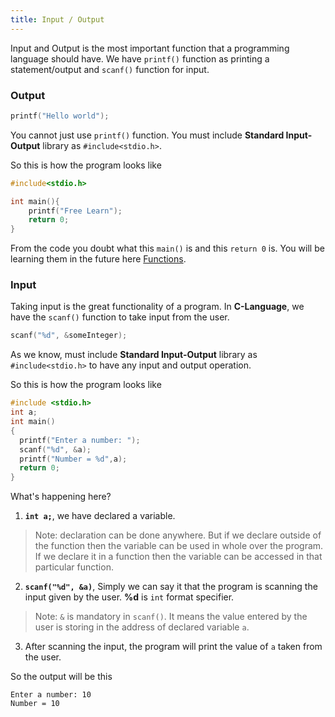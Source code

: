 ```yaml
---
title: Input / Output
---
```


Input and Output is the most important function that a programming language should have. 
We have `printf()` function as printing a statement/output and `scanf()` function for input.

### Output ###

```c
printf("Hello world");
```

You cannot just use `printf()` function. You must include **Standard Input-Output** library as `#include<stdio.h>`.

So this is how the program looks like

```c
#include<stdio.h>

int main(){
    printf("Free Learn");
    return 0;
}
```

From the code you doubt what this `main()` is and this `return 0` is. 
You will be learning them in the future here [Functions](/docs/C/functions).

### Input ###

Taking input is the great functionality of a program. 
In **C-Language**, we have the `scanf()` function to take input from the user.

```c
scanf("%d", &someInteger);
```

As we know, must include **Standard Input-Output** library as `#include<stdio.h>` to have any input and output operation.

So this is how the program looks like

```c
#include <stdio.h>
int a;
int main()
{
  printf("Enter a number: ");
  scanf("%d", &a);  
  printf("Number = %d",a);
  return 0;
}
```

What's happening here?

  1. **`int a;`**, we have declared a variable.

  > Note: declaration can be done anywhere. 
    But if we declare outside of the function then the variable can be used in whole over the program.
    If we declare it in a function then the variable can be accessed in that particular function.

  2. **`scanf("%d", &a)`**, Simply we can say it that the program is scanning the input given by the user. 
  **%d** is `int` format specifier.

  > Note: `&` is mandatory in `scanf()`. 
  It means the value entered by the user is storing in the address of declared variable `a`.

  3. After scanning the input, the program will print the value of `a` taken from the user.

  So the output will be this

  ```
  Enter a number: 10
  Number = 10
  ```